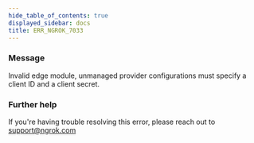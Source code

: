 ```yaml
---
hide_table_of_contents: true
displayed_sidebar: docs
title: ERR_NGROK_7033
---
```




### Message

Invalid edge module, unmanaged provider configurations must specify a client ID and a client secret.

<ErrorDetails error="err_ngrok_7033" />

### Further help

If you're having trouble resolving this error, please reach out to [support@ngrok.com](mailto:support@ngrok.com?subject=Help%20with%20ERR_NGROK_7033)
